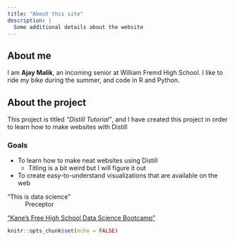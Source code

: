 ```yaml
---
title: "About this site"
description: |
  Some additional details about the website
---
```


## About me
I am **Ajay Malik**, an incoming senior at William Fremd High School. I like to ride my bike during the summer, and code in R and Python.

## About the project
This project is titled *"Distill Tutorial"*, and I have created this project in order to learn how to make websites with Distill

### Goals
* To learn how to make neat websites using Distill
  + Titling is a bit weird but I will figure it out
* To create easy-to-understand visualizations that are available on the web

"This is data science"  
~ Preceptor

[“Kane’s Free High School Data Science Bootcamp”]("https://bootcamp.davidkane.info/")

```r
knitr::opts_chunk$set(echo = FALSE)
```